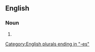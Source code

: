 ==English==

===Noun===
{{head|en|noun form}}

# {{plural of|pooch|lang=en}}

[[Category:English plurals ending in "-es"]]
